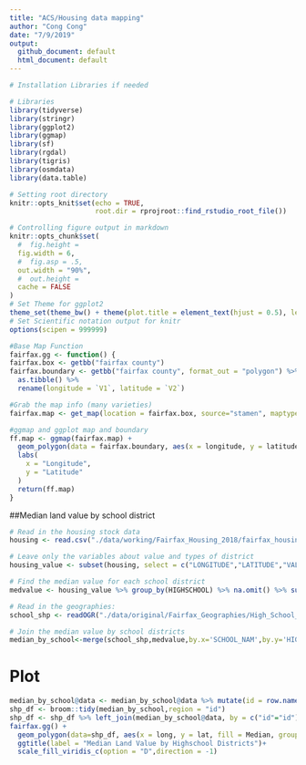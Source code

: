 ```yaml
---
title: "ACS/Housing data mapping"
author: "Cong Cong"
date: "7/9/2019"
output:
  github_document: default
  html_document: default
---
```

  
```r
# Installation Libraries if needed

# Libraries
library(tidyverse)
library(stringr)
library(ggplot2)
library(ggmap)
library(sf)
library(rgdal)
library(tigris)
library(osmdata)
library(data.table)

# Setting root directory
knitr::opts_knit$set(echo = TRUE,
                     root.dir = rprojroot::find_rstudio_root_file())

# Controlling figure output in markdown
knitr::opts_chunk$set(
  #  fig.height =   
  fig.width = 6,
  #  fig.asp = .5,
  out.width = "90%",
  #  out.height = 
  cache = FALSE
)
# Set Theme for ggplot2
theme_set(theme_bw() + theme(plot.title = element_text(hjust = 0.5), legend.position = "bottom"))
# Set Scientific notation output for knitr
options(scipen = 999999)
```

```r
#Base Map Function
fairfax.gg <- function() {
fairfax.box <- getbb("fairfax county")
fairfax.boundary <- getbb("fairfax county", format_out = "polygon") %>%
  as.tibble() %>%
  rename(longitude = `V1`, latitude = `V2`)

#Grab the map info (many varieties)
fairfax.map <- get_map(location = fairfax.box, source="stamen", maptype="watercolor", crop = TRUE)

#ggmap and ggplot map and boundary
ff.map <- ggmap(fairfax.map) +
  geom_polygon(data = fairfax.boundary, aes(x = longitude, y = latitude), colour = "black", size = 1, alpha = 0.1) +
  labs(
    x = "Longitude",
    y = "Latitude"
  )
  return(ff.map)
}
```

##Median land value by school district
```r
# Read in the housing stock data
housing <- read.csv("./data/working/Fairfax_Housing_2018/fairfax_housing_2018_geo.csv")

# Leave only the variables about value and types of district
housing_value <- subset(housing, select = c("LONGITUDE","LATITUDE","VALUE_LAND", "VALUE_BUILDING", "VALUE_TOTAL", "GEOID", "DISTRICT", "HIGHSCHOOL"))

# Find the median value for each school district
medvalue <- housing_value %>% group_by(HIGHSCHOOL) %>% na.omit() %>% summarise(Median = median(VALUE_LAND), Count = n()) 

# Read in the geographies:
school_shp <- readOGR("./data/original/Fairfax_Geographies/High_School_Attendance_Areas/High_School_Attendance_Areas.shp")

# Join the median value by school districts
median_by_school<-merge(school_shp,medvalue,by.x='SCHOOL_NAM',by.y='HIGHSCHOOL',all.x=TRUE)
```
# Plot
```r
median_by_school@data <- median_by_school@data %>% mutate(id = row.names(.))
shp_df <- broom::tidy(median_by_school,region = "id")
shp_df <- shp_df %>% left_join(median_by_school@data, by = c("id"="id"))
fairfax.gg() + 
  geom_polygon(data=shp_df, aes(x = long, y = lat, fill = Median, group = group))+
  ggtitle(label = "Median Land Value by Highschool Districts")+
  scale_fill_viridis_c(option = "D",direction = -1) 
```

